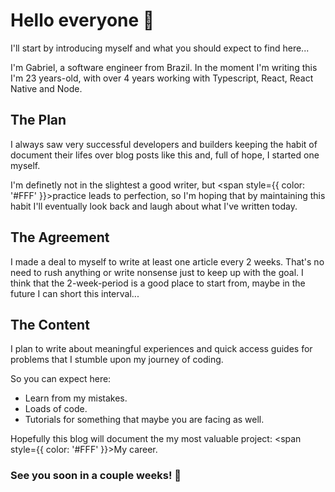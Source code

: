 # Hello everyone 👋

I'll start by introducing myself and what you should expect to find here...

I'm Gabriel, a software engineer from Brazil. In the moment I'm writing this I'm 23 years-old, with over 4 years working
with Typescript, React, React Native and Node.

## The Plan

I always saw very successful developers and builders keeping the habit of document their lifes over blog posts like this
and, full of hope, I started one myself.

I'm definetly not in the slightest a good writer, but <span style={{ color: '#FFF' }}>practice leads to perfection</span>, so
I'm hoping that by maintaining this habit I'll eventually look back and laugh about what I've written today.

## The Agreement

I made a deal to myself to write at least one article every 2 weeks. That's no need to rush anything or write nonsense just 
to keep up with the goal. I think that the 2-week-period is a good place to start from, maybe in the future I can short this
interval...

## The Content

I plan to write about meaningful experiences and quick access guides for problems that I stumble upon my journey of coding.

So you can expect here:
- Learn from my mistakes.
- Loads of code.
- Tutorials for something that maybe you are facing as well.

Hopefully this blog will document the my most valuable project: <span style={{ color: '#FFF' }}>My career</span>.

### See you soon in a couple weeks! 👋
